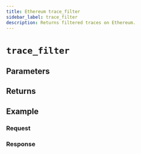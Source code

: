 ```yaml
---
title: Ethereum trace_filter
sidebar_label: trace_filter
description: Returns filtered traces on Ethereum.
---
```




# `trace_filter`

<Description />

## Parameters


<Params />

## Returns


<Returns />

## Example


<Example />

### Request


<Request />

### Response


<Response />
